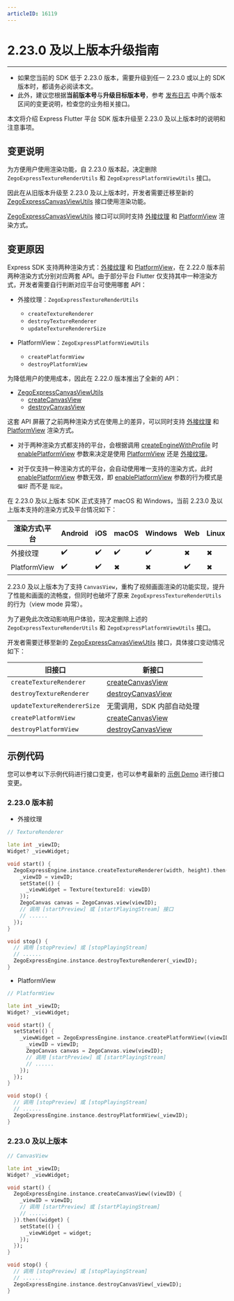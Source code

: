 ```yaml
---
articleID: 16119
---
```

# 2.23.0 及以上版本升级指南

---

<Warning title="注意">


- 如果您当前的 SDK 低于 2.23.0 版本，需要升级到任一 2.23.0 或以上的 SDK 版本时，都请务必阅读本文。
- 此外，建议您根据**当前版本号**与**升级目标版本号**，参考 [发布日志](!DownloadSDK/Release_Notes) 中两个版本区间的变更说明，检查您的业务相关接口。

</Warning>



本文将介绍 Express Flutter 平台 SDK 版本升级至 2.23.0 及以上版本时的说明和注意事项。

## 变更说明

为方便用户使用渲染功能，自 2.23.0 版本起，决定删除 `ZegoExpressTextureRenderUtils` 和 `ZegoExpressPlatformViewUtils` 接口。

因此在从旧版本升级至 2.23.0 及以上版本时，开发者需要迁移至新的 [ZegoExpressCanvasViewUtils](https://doc-zh.zego.im/unique-api/express-video-sdk/zh/dart_flutter/zego_express_engine/ZegoExpressCanvasViewUtils.html) 接口使用渲染功能。

[ZegoExpressCanvasViewUtils](https://doc-zh.zego.im/unique-api/express-video-sdk/zh/dart_flutter/zego_express_engine/ZegoExpressCanvasViewUtils.html) 接口可以同时支持 [外接纹理](https://api.flutter.dev/flutter/widgets/Texture-class.html) 和 [PlatformView](https://docs.flutter.dev/development/platform-integration/android/platform-views) 渲染方式。

## 变更原因

Express SDK 支持两种渲染方式：[外接纹理](https://api.flutter.dev/flutter/widgets/Texture-class.html) 和 [PlatformView](https://docs.flutter.dev/development/platform-integration/android/platform-views)，在 2.22.0 版本前两种渲染方式分别对应两套 API。由于部分平台 Flutter 仅支持其中一种渲染方式，开发者需要自行判断对应平台可使用哪套 API：

- 外接纹理：`ZegoExpressTextureRenderUtils`
  - `createTextureRenderer`
  - `destroyTextureRenderer`
  - `updateTextureRendererSize`
  
- PlatformView：`ZegoExpressPlatformViewUtils`
  - `createPlatformView`
  - `destroyPlatformView`

为降低用户的使用成本，因此在 2.22.0 版本推出了全新的 API：

- [ZegoExpressCanvasViewUtils](https://doc-zh.zego.im/unique-api/express-video-sdk/zh/dart_flutter/zego_express_engine/ZegoExpressCanvasViewUtils.html)
  - [createCanvasView](https://doc-zh.zego.im/unique-api/express-video-sdk/zh/dart_flutter/zego_express_engine/ZegoExpressCanvasViewUtils/createCanvasView.html)
  - [destroyCanvasView](https://doc-zh.zego.im/unique-api/express-video-sdk/zh/dart_flutter/zego_express_engine/ZegoExpressCanvasViewUtils/destroyCanvasView.html)

这套 API 屏蔽了之前两种渲染方式在使用上的差异，可以同时支持 [外接纹理](https://api.flutter.dev/flutter/widgets/Texture-class.html) 和 [PlatformView](https://docs.flutter.dev/development/platform-integration/android/platform-views) 渲染方式。

- 对于两种渲染方式都支持的平台，会根据调用 [createEngineWithProfile](https://doc-zh.zego.im/unique-api/express-video-sdk/zh/dart_flutter/zego_express_engine/ZegoExpressEngine/createEngineWithProfile.html) 时 [enablePlatformView](https://doc-zh.zego.im/unique-api/express-video-sdk/zh/dart_flutter/zego_express_engine/ZegoEngineProfile/enablePlatformView.html) 参数来决定是使用 [PlatformView](https://docs.flutter.dev/development/platform-integration/android/platform-views) 还是 [外接纹理](https://api.flutter.dev/flutter/widgets/Texture-class.html)。

- 对于仅支持一种渲染方式的平台，会自动使用唯一支持的渲染方式，此时 [enablePlatformView](https://doc-zh.zego.im/unique-api/express-video-sdk/zh/dart_flutter/zego_express_engine/ZegoEngineProfile/enablePlatformView.html) 参数无效，即 [enablePlatformView](https://doc-zh.zego.im/unique-api/express-video-sdk/zh/dart_flutter/zego_express_engine/ZegoEngineProfile/enablePlatformView.html) 参数的行为模式是 `偏好` 而不是 `指定`。

在 2.23.0 及以上版本 SDK 正式支持了 macOS 和 Windows，当前 2.23.0 及以上版本支持的渲染方式及平台情况如下：

渲染方式\平台 | Android | iOS | macOS | Windows | Web | Linux
------------|---------|-----|-------|---------|-----|-------
外接纹理      | ✔️       | ✔️   | ✔️     | ✔️       | ✖   | ✖
PlatformView | ✔️       | ✔️   | ✖     | ✖       | ✔️   | ✖

2.23.0 及以上版本为了支持 `CanvasView`，重构了视频画面渲染的功能实现，提升了性能和画面的流畅度，但同时也破坏了原来 `ZegoExpressTextureRenderUtils` 的行为（view mode 异常）。

为了避免此次改动影响用户体验，现决定删除上述的 `ZegoExpressTextureRenderUtils` 和 `ZegoExpressPlatformViewUtils` 接口。

开发者需要迁移至新的 [ZegoExpressCanvasViewUtils](https://doc-zh.zego.im/unique-api/express-video-sdk/zh/dart_flutter/zego_express_engine/ZegoExpressCanvasViewUtils.html) 接口，具体接口变动情况如下：

旧接口 | 新接口
----|-----
`createTextureRenderer`| [createCanvasView](https://doc-zh.zego.im/unique-api/express-video-sdk/zh/dart_flutter/zego_express_engine/ZegoExpressCanvasViewUtils/createCanvasView.html)
`destroyTextureRenderer` | [destroyCanvasView](https://doc-zh.zego.im/unique-api/express-video-sdk/zh/dart_flutter/zego_express_engine/ZegoExpressCanvasViewUtils/destroyCanvasView.html)
`updateTextureRendererSize` | 无需调用，SDK 内部自动处理
`createPlatformView`| [createCanvasView](https://doc-zh.zego.im/unique-api/express-video-sdk/zh/dart_flutter/zego_express_engine/ZegoExpressCanvasViewUtils/createCanvasView.html)
`destroyPlatformView` | [destroyCanvasView](https://doc-zh.zego.im/unique-api/express-video-sdk/zh/dart_flutter/zego_express_engine/ZegoExpressCanvasViewUtils/destroyCanvasView.html)

## 示例代码

您可以参考以下示例代码进行接口变更，也可以参考最新的 [示例 Demo](https://github.com/zegoim/zego-express-flutter-sdk/tree/main/example) 进行接口变更。

### 2.23.0 版本前

- 外接纹理

```dart
// TextureRenderer

late int _viewID;
Widget? _viewWidget;

void start() {
  ZegoExpressEngine.instance.createTextureRenderer(width, height).then((viewID) {
    _viewID = viewID;
    setState(() {
      _viewWidget = Texture(textureId: viewID)
    });
    ZegoCanvas canvas = ZegoCanvas.view(viewID);
    // 调用 [startPreview] 或 [startPlayingStream] 接口
    // ......
  });
}

void stop() {
  // 调用 [stopPreview] 或 [stopPlayingStream]
  // ......
  ZegoExpressEngine.instance.destroyTextureRenderer(_viewID);
}
```

- PlatformView

```dart
// PlatformView  

late int _viewID;
Widget? _viewWidget;

void start() {
  setState(() {
    _viewWidget = ZegoExpressEngine.instance.createPlatformView((viewID) {
      _viewID = viewID;
      ZegoCanvas canvas = ZegoCanvas.view(viewID);
      // 调用 [startPreview] 或 [startPlayingStream]
      // ......
    });
  });
}

void stop() {
  // 调用 [stopPreview] 或 [stopPlayingStream]
  // ......
  ZegoExpressEngine.instance.destroyPlatformView(_viewID);
}
```

### 2.23.0 及以上版本

```dart
// CanvasView 

late int _viewID;
Widget? _viewWidget;

void start() {
  ZegoExpressEngine.instance.createCanvasView((viewID) {
    _viewID = viewID;
    // 调用 [startPreview] 或 [startPlayingStream]
    // ......
  }).then((widget) {
    setState(() {
      _viewWidget = widget;
    });
  });
}

void stop() {
  // 调用 [stopPreview] 或 [stopPlayingStream]
  // ......
  ZegoExpressEngine.instance.destroyCanvasView(_viewID);
}
```
